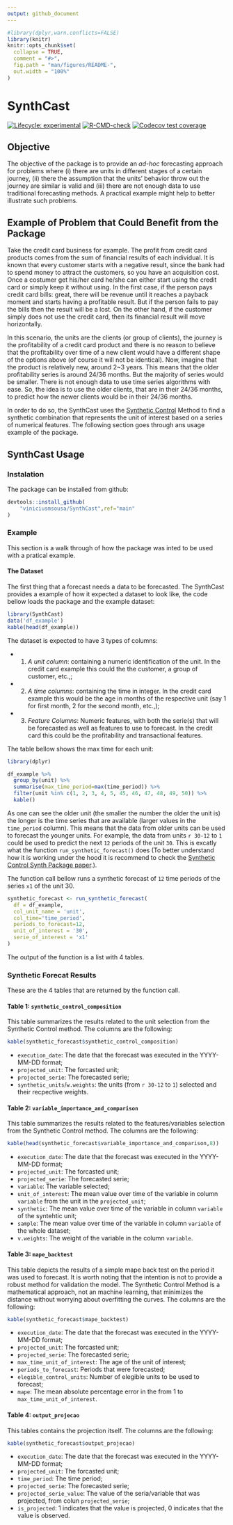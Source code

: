 ```yaml
---
output: github_document
---
```


<!-- README.md is generated from README.Rmd. Please edit that file -->

```r
#library(dplyr,warn.conflicts=FALSE)
library(knitr)
knitr::opts_chunk$set(
  collapse = TRUE,
  comment = "#>",
  fig.path = "man/figures/README-",
  out.width = "100%"
)
```

# SynthCast

<!-- badges: start -->
[![Lifecycle: experimental](https://img.shields.io/badge/lifecycle-experimental-orange.svg)](https://lifecycle.r-lib.org/articles/stages.html#experimental)
[![R-CMD-check](https://github.com/viniciusmsousa/SynthCast/workflows/R-CMD-check/badge.svg)](https://github.com/viniciusmsousa/SynthCast/actions)
[![Codecov test coverage](https://codecov.io/gh/viniciusmsousa/SynthCast/branch/main/graph/badge.svg)](https://codecov.io/gh/viniciusmsousa/SynthCast?branch=main)
<!-- badges: end -->

## Objective

The objective of the package is to provide an *ad-hoc* forecasting approach for problems where (i) there are units in different stages of a certain journey, (ii) there the assumption that the units' behavior throw out the journey are similar is valid and (iii) there are not enough data to use traditional forecasting methods. A practical example might help to better illustrate such problems.

## Example of Problem that Could Benefit from the Package

Take the credit card business for example. The profit from credit card products comes from the sum of financial results of each individual. It is known that every customer starts with a negative result, since the bank had to spend money to attract the customers, so you have an acquisition cost. Once a costumer get his/her card he/she can either start using the credit card or simply keep it without using. In the first case, if the person pays credit card bills: great, there will be revenue until it reaches a payback moment and starts having a profitable result. But if the person fails to pay the bills then the result will be a lost. On the other hand, if the customer simply does not use the credit card, then its financial result will move horizontally.

In this scenario, the units are the clients (or group of clients), the journey is the profitability of a credit card product and there is no reason to believe that the profitability over time of a new client would have a different shape of the options above (of course it will not be identical). Now, imagine that the product is relatively new, around 2\~3 years. This means that the older profitability series is around 24/36 months. But the majority of series would be smaller. There is not enough data to use time series algorithms with ease. So, the idea is to use the older clients, that are in their 24/36 months, to predict how the newer clients would be in their 24/36 months.

In order to do so, the SynthCast uses the [Synthetic Control](https://www.jstatsoft.org/article/view/v042i13) Method to find a synthetic combination that represents the unit of interest based on a series of numerical features. The following section goes through ans usage example of the package.

## SynthCast Usage

### Instalation

The package can be installed from github:

```r
devtools::install_github(
    "viniciusmsousa/SynthCast",ref="main"
)
```

### Example

This section is a walk through of how the package was inted to be used with a pratical example.

#### The Dataset

The first thing that a forecast needs a data to be forecasted. The SynthCast provides a example of how it expected a dataset to look like, the code bellow loads the package and the example dataset:

```r
library(SynthCast)
data('df_example')
kable(head(df_example)) 
```

The dataset is expected to have 3 types of columns:

- 1) *A unit column*: containing a numeric identification of the unit. In the credit card example this could the the customer, a group of customer, etc.,;
- 2) *A time columns*: containing the time in integer. In the credit card example this would be the age in months of the respective unit (say 1 for first month, 2 for the second month, etc.,);
- 3) *Feature Columns*: Numeric features, with both the serie(s) that will be forecasted as well as features to use to forecast. In the credit card this could be the profitability and transactional features.

The table bellow shows the max time for each unit:
```r
library(dplyr)

df_example %>%
  group_by(unit) %>%
  summarise(max_time_period=max(time_period)) %>%
  filter(unit %in% c(1, 2, 3, 4, 5, 45, 46, 47, 48, 49, 50)) %>% 
  kable()
```
As one can see the older unit (the smaller the number the older the unit is) the longer is the time series that are available (larger values in the `time_period` column). This means that the data from older units can be used to forecast the younger units. For example, the data from units ``r 30-12`` to `1` could be used to predict the next `12` periods of the unit `30`. This is excatly what the function `run_synthetic_forecast()` does (To better understand how it is working under the hood it is recommend to check the [Synthetic Control Synth Package paper](https://www.jstatsoft.org/article/view/v042i13).).

The function call bellow runs a synthetic forecast of `12` time periods of the series `x1` of the unit 30.
```r
synthetic_forecast <- run_synthetic_forecast(
  df = df_example,
  col_unit_name = 'unit',
  col_time='time_period',
  periods_to_forecast=12,
  unit_of_interest = '30',
  serie_of_interest = 'x1'
)
```

The output of the function is a list with 4 tables.

### Synthetic Forecat Results

These are the 4 tables that are returned by the function call.

#### Table 1: `synthetic_control_composition`

This table summarizes the results related to the unit selection from the Synthetic Control method. The columns are the following:

```r
kable(synthetic_forecast$synthetic_control_composition)
```
 
- `execution_date`: The date that the forecast was executed in the YYYY-MM-DD format;
- `projected_unit`: The forcasted unit; 
- `projected_serie`: The forecasted serie;
- `synthetic_units`/`w.weights`: the units (from ``r 30-12`` to `1`) selected and their recpective weights.

#### Table 2: `variable_importance_and_comparison`

This table summarizes the results related to the features/variables selection from the Synthetic Control method. The columns are the following: 

```r
kable(head(synthetic_forecast$variable_importance_and_comparison,8))
```

- `execution_date`: The date that the forecast was executed in the YYYY-MM-DD format;
- `projected_unit`: The forcasted unit; 
- `projected_serie`: The forecasted serie;
- `variable`: The variable selected;
- `unit_of_interest`: The mean value over time of the variable in column `variable` from the unit in the `projected_unit`;
- `synthetic`: The mean value over time of the variable in column `variable` of the syntehtic unit;
- `sample`: The mean value over time of the variable in column `variable` of the whole dataset;
- `v.weights`: The weight of the variable in the column `variable`.

#### Table 3: `mape_backtest`

This table depicts the results of a simple mape back test on the period it was used to forecast. It is worth noting that the intention is not to provide a robust method for validation the model. The Synthetic Control Method is a mathematical approach, not an machine learning, that minimizes the distance without worrying about overfitting the curves. The columns are the following:

```r
kable(synthetic_forecast$mape_backtest)
```

- `execution_date`: The date that the forecast was executed in the YYYY-MM-DD format;
- `projected_unit`: The forcasted unit; 
- `projected_serie`: The forecasted serie;
- `max_time_unit_of_interest`: The age of the unit of interest;
- `periods_to_forecast`: Periods that were forecasted;
- `elegible_control_units`: Number of elegible units to be used to forecast;
- `mape`: The mean absolute percentage error in the from 1 to `max_time_unit_of_interest`.

#### Table 4: `output_projecao`

This tables contains the projection itself. The columns are the following:

```r
kable(synthetic_forecast$output_projecao)
```

- `execution_date`: The date that the forecast was executed in the YYYY-MM-DD format;
- `projected_unit`: The forcasted unit; 
- `time_period`: The time period;
- `projected_serie`: The forecasted serie;
- `projected_serie_value`: The value of the seria/variable that was projected, from colun `projected_serie`;
- `is_projected`: 1 indicates that the value is projected, 0 indicates that the value is observed.
